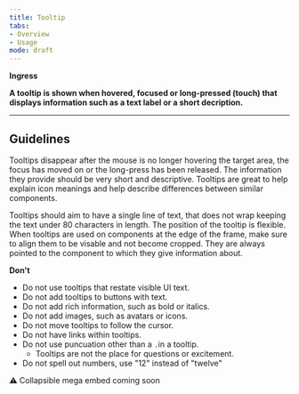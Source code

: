 ```yaml
---
title: Tooltip 
tabs: 
- Overview
- Usage
mode: draft
---
```


**Ingress**
<!--One to two sentences as an introduction to the component-->
**A tooltip is shown when hovered, focused or long-pressed (touch) that displays information such as a text label or a short decription.**


***


## Guidelines
<!--List how to use it, sizes, widths, grid interactions, color allowances -->

Tooltips disappear after the mouse is no longer hovering the target area, the focus has moved on or the long-press has been released. The information they provide should be very short and descriptive. Tooltips are great to help explain icon meanings and help describe differences between similar components. 

Tooltips should aim to have a single line of text, that does not wrap keeping the text under 80 characters in length. The position of the tooltip is flexible. When tooltips are used on components at the edge of the frame, make sure to align them to be visable and not become cropped. They are always pointed to the component to which they give information about.


**Don't**
<!--Bullet point list if needed -->

* Do not use tooltips that restate visible UI text.
* Do not add tooltips to buttons with text. 
* Do not add rich information, such as bold or italics.
* Do not add images, such as avatars or icons.
* Do not move tooltips to follow the cursor.
* Do not have links within tooltips.
* Do not use puncuation other than a `.`in a tooltip. 
  * Tooltips are not the place for questions or excitement. 
* Do not spell out numbers, use "12" instead of "twelve"

:warning: Collapsible mega embed coming soon
